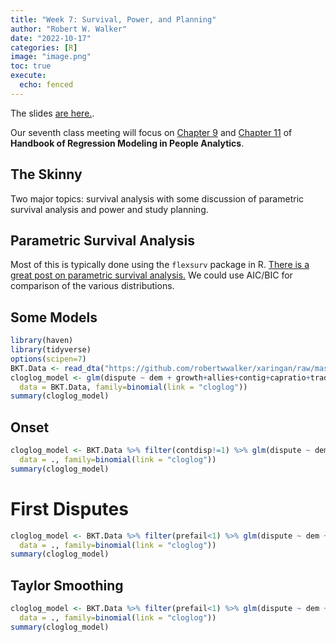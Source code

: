```yaml
---
title: "Week 7: Survival, Power, and Planning"
author: "Robert W. Walker"
date: "2022-10-17"
categories: [R]
image: "image.png"
toc: true
execute: 
  echo: fenced
---
```


The slides [are here.](https://robertwwalker.github.io/xaringan/CMF-Week-7/index.html).

Our seventh class meeting will focus on [Chapter 9](https://peopleanalytics-regression-book.org/gitbook/survival.html) and [Chapter 11](https://peopleanalytics-regression-book.org/power-tests.html)  of __Handbook of Regression Modeling in People Analytics__. 

## The Skinny

Two major topics: survival analysis with some discussion of parametric survival analysis and power and study planning.

## Parametric Survival Analysis

Most of this is typically done using the `flexsurv` package in R.  [There is a great post on parametric survival analysis.](https://devinincerti.com/2019/06/18/parametric_survival.html)  We could use AIC/BIC for comparison of the various distributions.

## Some Models

```r
library(haven)
library(tidyverse)
options(scipen=7)
BKT.Data <- read_dta("https://github.com/robertwwalker/xaringan/raw/master/CMF-Week-6/img/bkt98ajps.dta")
cloglog_model <- glm(dispute ~ dem + growth+allies+contig+capratio+trade+as.factor(py),
  data = BKT.Data, family=binomial(link = "cloglog"))
summary(cloglog_model)
```

## Onset

```r
cloglog_model <- BKT.Data %>% filter(contdisp!=1) %>% glm(dispute ~ dem + growth+allies+contig+capratio+trade+as.factor(py),
  data = ., family=binomial(link = "cloglog"))
summary(cloglog_model)
```
# First Disputes

```r
cloglog_model <- BKT.Data %>% filter(prefail<1) %>% glm(dispute ~ dem + growth+allies+contig+capratio+trade+as.factor(py),
  data = ., family=binomial(link = "cloglog"))
summary(cloglog_model)
```

## Taylor Smoothing

```r
cloglog_model <- BKT.Data %>% filter(prefail<1) %>% glm(dispute ~ dem + growth+allies+contig+capratio+trade+poly(py, 3),
  data = ., family=binomial(link = "cloglog"))
summary(cloglog_model)
```

